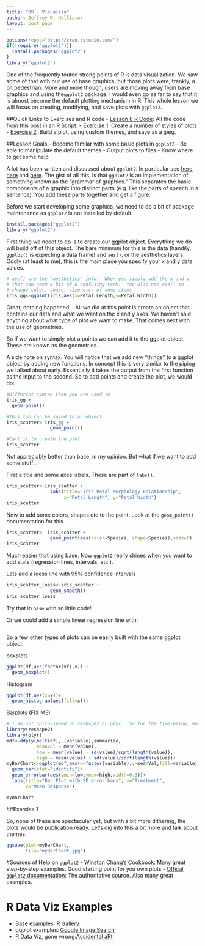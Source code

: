 ```yaml
---
title: "08 - Visualize"
author: Jeffrey W. Hollister
layout: post_page
---
```


```r
options(repos="http://cran.rstudio.com/")
if(!require("ggplot2")){
  install.packages("ggplot2")
}
library("ggplot2")
```

One of the frequently touted strong points of R is data visualization.  We saw some of that with our use of base graphics, but those plots were, frankly, a bit pedestrian.  More and more though, users are moving away from base graphics and using the`ggplot2` package.  I would even go as far to say that it is almost become the default plotting mechanism in R.  This whole lesson we will focus on creating, modifying, and save plots with `ggplot2`.

##Quick Links to Exercises and R code
- [Lesson 8 R Code](/gedr/rmd_posts/2015-01-14-08-Visualize.R): All the code from this post in an R Script.
- [Exercise 1](#exercise-1): Create a number of styles of plots
- [Exercise 2](#exercise-2): Build a plot, using custom themes, and save as a jpeg.

##Lesson Goals
- Become familar with some basic plots in `ggplot2`
- Be able to manipulate the default themes
- Output plots to files
- Know where to get some help

A lot has been written and discussed about `ggplot2`.  In particular see [here](http://ggplot2.org/), [here](http://docs.ggplot2.org/current/) and [here](https://github.com/karthikram/ggplot-lecture).  The gist of all this, is that `ggplot2` is an implementation of something known as the "grammar of graphics."  This separates the basic components of a graphic into distinct parts (e.g. like the parts of speach in a sentence).  You add these parts together and get a figure.

Before we start developing some graphics, we need to do a bit of package maintenance as `ggplot2` is not installed by default.

```r
install.packages("ggplot2")
library("ggplot2")
```

First thing we needt to do is to create our ggplot object.  Everything we do will build off of this object.  The bare minimum for this is the data (handily, `ggplot()` is expecting a data frame) and `aes()`, or the aesthetics layers.  Oddly (at least to me), this is the main place you specify your x and y data values.

```r
# aes() are the "aesthetics" info.  When you simply add the x and y
# that can seem a bit of a confusing term.  You also use aes() to 
# change color, shape, size etc. of some items 
iris_gg<-ggplot(iris,aes(x=Petal.Length,y=Petal.Width))
```

Great, nothing happened...  All we did at this point is create an object that contains our data and what we want on the x and y axes.  We haven't said anything about what type of plot we want to make.  That comes next with the use of geometries.  

So if we want to simply plot a points we can add it to the ggplot object.  These are known as the geometries.  

A side note on syntax.  You will notice that we add new "things" to a ggplot object by adding new functions.  In concept this is very similar to the piping we talked about early.  Essentially it takes the output from the first function as the input to the second.  So to add points and create the plot, we would do:

```r
#Different syntax than you are used to
iris_gg + 
  geom_point()

#This too can be saved to an object
iris_scatter<-iris_gg +
                geom_point()

#Call it to create the plot
iris_scatter
```

Not appreciably better than base, in my opinion.  But what if we want to add some stuff...

First a title and some axes labels.  These are part of `labs()`.

```r
iris_scatter<-iris_scatter +
                labs(title="Iris Petal Morphology Relationship",
                     x="Petal Length", y="Petal Width")
iris_scatter
```

Now to add some colors, shapes etc to the point.  Look at the `geom_point()` documentation for this.

```r
iris_scatter<- iris_scatter +
                geom_point(aes(color=Species, shape=Species),size=5)
iris_scatter
```

Much easier that using base.  Now `ggplot2` really shines when you want to add stats (regression lines, intervals, etc.). 

Lets add a loess line with 95% confidence intervals

```r
iris_scatter_loess<-iris_scatter +
                geom_smooth()
iris_scatter_loess
```

Try that in `base` with so little code!

Or we could add a simple linear regression line with:

```r
```


So a few other types of plots can be easily built with the same ggplot object.

boxplots

```r
ggplot(df,aes(factor(xf),x)) +
  geom_boxplot()
```

Histogram

```r
ggplot(df,aes(x=x))+
  geom_histogram(aes(fill=xf))
```

Barplots (FIX ME)

```r
# I am not up-to-speed on reshape2 or plyr.  So for the time-being, melt is magic
library(reshape2)
library(plyr)
mdf<-ddply(melt(df),.(variable),summarise,
           meanVal = mean(value),
           low = mean(value) - sd(value)/sqrt(length(value)),
           high = mean(value) + sd(value)/sqrt(length(value)))
myBarChart<-ggplot(mdf,aes(x=factor(variable),y=meanVal,fill=variable))+
  geom_bar(stat="identity")+
  geom_errorbar(aes(ymin=low,ymax=high,width=0.3))+
  labs(title="Bar Plot with SE error bars", x="Treatment",
       y="Mean Response")

myBarChart
```

##Exercise 1

So, none of these are spectacular yet, but with a bit more dithering, the plots would be publication ready.  Let's dig into this a bit more and talk about themes.



```r
ggsave(plot=myBarChart,
       file="myBarChart.jpg")
```

#Sources of Help on `ggplot2`
- [Winston Chang's Cookbook](http://www.cookbook-r.com/Graphs/): Many great step-by-step examples.  Good starting point for you own plots
- [Offical `ggplot2` documentation](http://docs.ggplot2.org/current/): The authoritative source.  Also many great examples.

# R Data Viz Examples

- Base examples: [R Gallery]()
- ggplot examples: [Google Image Search](http://goo.gl/P0q2Lx)
- R Data Viz, gone wrong:[Accidental aRt](http://accidental-art.tumblr.com) 

